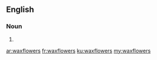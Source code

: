 ==English==

===Noun===
{{head|en}}

# {{plural of|waxflower}}

[[ar:waxflowers]]
[[fr:waxflowers]]
[[ku:waxflowers]]
[[my:waxflowers]]